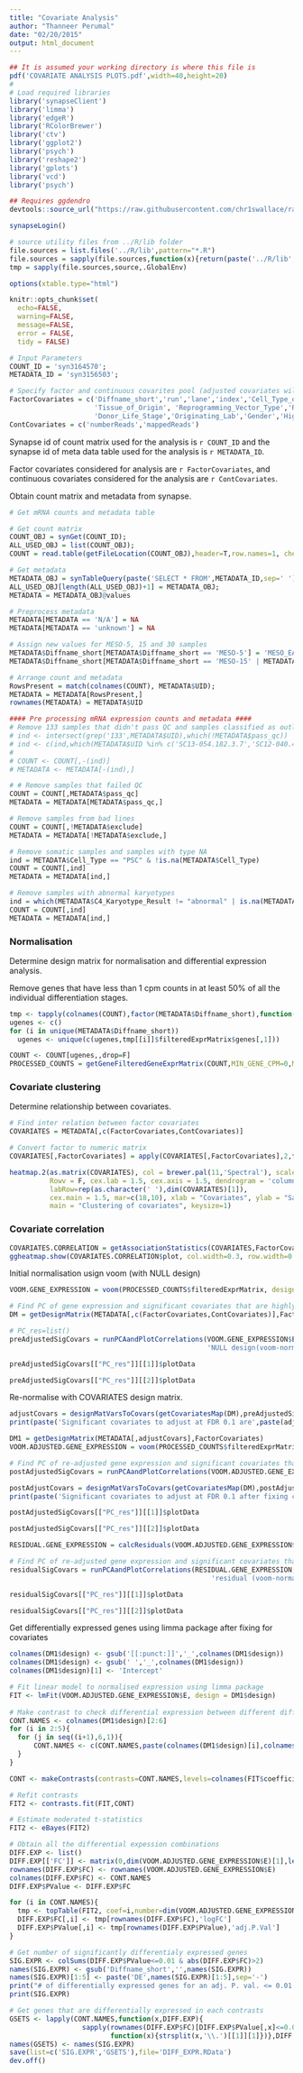 ```yaml
---
title: "Covariate Analysis"
author: "Thanneer Perumal"
date: "02/20/2015"
output: html_document
---
```


```r
## It is assumed your working directory is where this file is
pdf('COVARIATE ANALYSIS PLOTS.pdf',width=40,height=20)
# 
# Load required libraries
library('synapseClient')
library('limma')
library('edgeR')
library('RColorBrewer')
library('ctv')
library('ggplot2')
library('psych')
library('reshape2')
library('gplots')
library('vcd')
library('psych')

## Requires ggdendro
devtools::source_url("https://raw.githubusercontent.com/chr1swallace/random-functions/master/R/ggplot-heatmap.R")

synapseLogin()

# source utility files from ../R/lib folder
file.sources = list.files('../R/lib',pattern="*.R")
file.sources = sapply(file.sources,function(x){return(paste('../R/lib',x,sep='/'))})
tmp = sapply(file.sources,source,.GlobalEnv)

options(xtable.type="html")

knitr::opts_chunk$set(
  echo=FALSE,
  warning=FALSE,
  message=FALSE,
  error = FALSE,
  tidy = FALSE)
```

```r
# Input Parameters
COUNT_ID = 'syn3164570';
METADATA_ID = 'syn3156503';

# Specify factor and continuous covarites pool (adjusted covariates will only be the subset of these covariates)
FactorCovariates = c('Diffname_short','run','lane','index','Cell_Type_of_Origin',
                     'Tissue_of_Origin', 'Reprogramming_Vector_Type','Reprogramming_Gene_Combination',
                     'Donor_Life_Stage','Originating_Lab','Gender','High_Confidence_Donor_ID')
ContCovariates = c('numberReads','mappedReads')
```
Synapse id of count matrix used for the analysis is `r COUNT_ID` and the synapse id of meta data table used for the analysis is `r METADATA_ID`.

Factor covariates considered for analysis are `r FactorCovariates`, and continuous covariates considered for the analysis are `r ContCovariates`.

Obtain count matrix and metadata from synapse.
```r
# Get mRNA counts and metadata table

# Get count matrix
COUNT_OBJ = synGet(COUNT_ID);
ALL_USED_OBJ = list(COUNT_OBJ);
COUNT = read.table(getFileLocation(COUNT_OBJ),header=T,row.names=1, check.names=FALSE)

# Get metadata
METADATA_OBJ = synTableQuery(paste('SELECT * FROM',METADATA_ID,sep=' '))
ALL_USED_OBJ[length(ALL_USED_OBJ)+1] = METADATA_OBJ;
METADATA = METADATA_OBJ@values

# Preprocess metadata
METADATA[METADATA == 'N/A'] = NA
METADATA[METADATA == 'unknown'] = NA

# Assign new values for MESO-5, 15 and 30 samples
METADATA$Diffname_short[METADATA$Diffname_short == 'MESO-5'] = 'MESO_EARLY'
METADATA$Diffname_short[METADATA$Diffname_short == 'MESO-15' | METADATA$Diffname_short == 'MESO-30'] = 'MESO_LATE'

# Arrange count and metadata
RowsPresent = match(colnames(COUNT), METADATA$UID);
METADATA = METADATA[RowsPresent,]
rownames(METADATA) = METADATA$UID

#### Pre processing mRNA expression counts and metadata ####
# Remove 133 samples that didn't pass QC and samples classified as outliers
# ind <- intersect(grep('133',METADATA$UID),which(!METADATA$pass_qc))
# ind <- c(ind,which(METADATA$UID %in% c('SC13-054.182.3.7','SC12-040.420.12.19','SC13-043DE.419.12.8')))
# 
# COUNT <- COUNT[,-(ind)]
# METADATA <- METADATA[-(ind),]

# # Remove samples that failed QC
COUNT = COUNT[,METADATA$pass_qc]
METADATA = METADATA[METADATA$pass_qc,]

# Remove samples from bad lines
COUNT = COUNT[,!METADATA$exclude]
METADATA = METADATA[!METADATA$exclude,]

# Remove somatic samples and samples with type NA
ind = METADATA$Cell_Type == "PSC" & !is.na(METADATA$Cell_Type)
COUNT = COUNT[,ind]
METADATA = METADATA[ind,]

# Remove samples with abnormal karyotypes
ind = which(METADATA$C4_Karyotype_Result != "abnormal" | is.na(METADATA$C4_Karyotype_Result))
COUNT = COUNT[,ind]
METADATA = METADATA[ind,]

```

### Normalisation
Determine design matrix for normalisation and differential expression analysis. 

Remove genes that have less than 1 cpm counts in at least 50% of all the individual differentiation stages.

```r
tmp <- tapply(colnames(COUNT),factor(METADATA$Diffname_short),function(cols,COUNT){PROCESSED_COUNTS = getGeneFilteredGeneExprMatrix(COUNT[,cols])},COUNT)
ugenes <- c()
for (i in unique(METADATA$Diffname_short))
  ugenes <- unique(c(ugenes,tmp[[i]]$filteredExprMatrix$genes[,1]))

COUNT <- COUNT[ugenes,,drop=F]
PROCESSED_COUNTS = getGeneFilteredGeneExprMatrix(COUNT,MIN_GENE_CPM=0,MIN_SAMPLE_PERCENT_WITH_MIN_GENE_CPM=0)
```

### Covariate clustering
Determine relationship between covariates. 

```r

# Find inter relation between factor covariates
COVARIATES = METADATA[,c(FactorCovariates,ContCovariates)]

# Convert factor to numeric matrix 
COVARIATES[,FactorCovariates] = apply(COVARIATES[,FactorCovariates],2,function(cols){cols=as.numeric(unclass(factor(cols)))})

heatmap.2(as.matrix(COVARIATES), col = brewer.pal(11,'Spectral'), scale='column',
          Rowv = F, cex.lab = 1.5, cex.axis = 1.5, dendrogram = 'column',
          labRow=rep(as.character(' '),dim(COVARIATES)[1]),
          cex.main = 1.5, mar=c(18,10), xlab = "Covariates", ylab = "Samples", 
          main = "Clustering of covariates", keysize=1)

```

### Covariate correlation

```r
COVARIATES.CORRELATION = getAssociationStatistics(COVARIATES,FactorCovariates,ContCovariates,PVAL=1)
ggheatmap.show(COVARIATES.CORRELATION$plot, col.width=0.3, row.width=0.15)
```

Initial normalisation usign voom (with NULL design)

```r
VOOM.GENE_EXPRESSION = voom(PROCESSED_COUNTS$filteredExprMatrix, design=NULL, plot=T)

# Find PC of gene expression and significant covariates that are highly correlated with PCs
DM = getDesignMatrix(METADATA[,c(FactorCovariates,ContCovariates)],FactorCovariates)
```

```r
# PC_res=list()
preAdjustedSigCovars = runPCAandPlotCorrelations(VOOM.GENE_EXPRESSION$E, DM$design,
                                                 'NULL design(voom-normalized)', isKeyPlot=TRUE)
```

```r
preAdjustedSigCovars[["PC_res"]][[1]]$plotData
```

```r
preAdjustedSigCovars[["PC_res"]][[2]]$plotData
```

Re-normalise with COVARIATES design matrix.

```r
adjustCovars = designMatVarsToCovars(getCovariatesMap(DM),preAdjustedSigCovars$significantCovars)
print(paste('Significant covariates to adjust at FDR 0.1 are',paste(adjustCovars,collapse=','),sep=' '))

DM1 = getDesignMatrix(METADATA[,adjustCovars],FactorCovariates)
VOOM.ADJUSTED.GENE_EXPRESSION = voom(PROCESSED_COUNTS$filteredExprMatrix, design=DM1$design, plot=T)

# Find PC of re-adjusted gene expression and significant covariates that are highly correlated with PCs
postAdjustedSigCovars = runPCAandPlotCorrelations(VOOM.ADJUSTED.GENE_EXPRESSION$E, DM$design,'all adjusted design(voom-normalized)',isKeyPlot=TRUE)

postAdjustCovars = designMatVarsToCovars(getCovariatesMap(DM),postAdjustedSigCovars$significantCovars)
print(paste('Significant covariates to adjust at FDR 0.1 after fixing covariates are',paste(postAdjustCovars,collapse=','),sep=' '))
```

```r
postAdjustedSigCovars[["PC_res"]][[1]]$plotData
```

```r
postAdjustedSigCovars[["PC_res"]][[2]]$plotData
```

```r
RESIDUAL.GENE_EXPRESSION = calcResiduals(VOOM.ADJUSTED.GENE_EXPRESSION$E, DM1$design)

# Find PC of re-adjusted gene expression and significant covariates that are highly correlated with PCs
residualSigCovars = runPCAandPlotCorrelations(RESIDUAL.GENE_EXPRESSION, DM$design,
                                                  'residual (voom-normalized)',isKeyPlot=TRUE)
```

```r
residualSigCovars[["PC_res"]][[1]]$plotData
```

```r
residualSigCovars[["PC_res"]][[2]]$plotData
```

Get differentially expressed genes using limma package after fixing for covariates

```r
colnames(DM1$design) <- gsub('[[:punct:]]','_',colnames(DM1$design))
colnames(DM1$design) <- gsub(' ','_',colnames(DM1$design))
colnames(DM1$design)[1] <- 'Intercept'

# Fit linear model to normalised expression using limma package
FIT <- lmFit(VOOM.ADJUSTED.GENE_EXPRESSION$E, design = DM1$design)
    
# Make contrast to check differential expression between different differentiation stages
CONT.NAMES <- colnames(DM1$design)[2:6]
for (i in 2:5){
  for (j in seq((i+1),6,1)){
      CONT.NAMES <- c(CONT.NAMES,paste(colnames(DM1$design)[i],colnames(DM1$design)[j],sep='-')) 
  }
}

CONT <- makeContrasts(contrasts=CONT.NAMES,levels=colnames(FIT$coefficients))

# Refit contrasts
FIT2 <- contrasts.fit(FIT,CONT)

# Estimate moderated t-statistics
FIT2 <- eBayes(FIT2)

# Obtain all the differential expession combinations
DIFF.EXP <- list()
DIFF.EXP[['FC']] <- matrix(0,dim(VOOM.ADJUSTED.GENE_EXPRESSION$E)[1],length(CONT.NAMES))
rownames(DIFF.EXP$FC) <- rownames(VOOM.ADJUSTED.GENE_EXPRESSION$E)
colnames(DIFF.EXP$FC) <- CONT.NAMES
DIFF.EXP$PValue <- DIFF.EXP$FC

for (i in CONT.NAMES){
  tmp <- topTable(FIT2, coef=i,number=dim(VOOM.ADJUSTED.GENE_EXPRESSION$E)[1])
  DIFF.EXP$FC[,i] <- tmp[rownames(DIFF.EXP$FC),'logFC']
  DIFF.EXP$PValue[,i] <- tmp[rownames(DIFF.EXP$PValue),'adj.P.Val']
}

# Get number of significantly differentialy expressed genes
SIG.EXPR <- colSums(DIFF.EXP$PValue<=0.01 & abs(DIFF.EXP$FC)>2)
names(SIG.EXPR) <- gsub('Diffname_short','',names(SIG.EXPR))
names(SIG.EXPR)[1:5] <- paste('DE',names(SIG.EXPR)[1:5],sep='-')
print("# of differentially expressed genes for an adj. P. val. <= 0.01 and abs(logFC) > 2")
print(SIG.EXPR)

# Get genes that are differentially expressed in each contrasts
GSETS <- lapply(CONT.NAMES,function(x,DIFF.EXP){
                  sapply(rownames(DIFF.EXP$FC)[DIFF.EXP$PValue[,x]<=0.01 & abs(DIFF.EXP$FC[,x])>2],
                         function(x){strsplit(x,'\\.')[[1]][1]})},DIFF.EXP)
names(GSETS) <- names(SIG.EXPR)
save(list=c('SIG.EXPR','GSETS'),file='DIFF_EXPR.RData')
dev.off()
```
